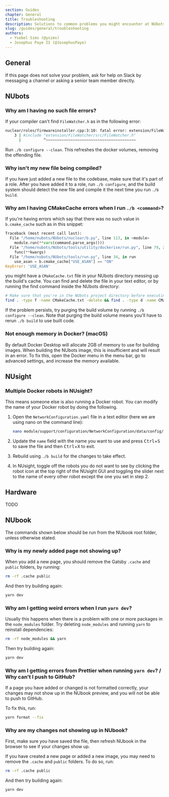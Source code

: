 ```yaml
---
section: Guides
chapter: General
title: Troubleshooting
description: Solutions to common problems you might encounter at NUbots.
slug: /guides/general/troubleshooting
authors:
  - Ysobel Sims (@ysims)
  - Josephus Paye II (@JosephusPaye)
---
```


## General

If this page does not solve your problem, ask for help on Slack by messaging a channel or asking a senior team member directly.

## NUbots

### Why am I having no such file errors?

If your compiler can't find `FileWatcher.h` as in the following error:

```bash
nuclear/roles/firmwareinstaller.cpp:3:10: fatal error: extension/FileWatcher/src/FileWatcher.h: No such file or directory
    3 | #include "extension/FileWatcher/src/FileWatcher.h"
      |          ^~~~~~~~~~~~~~~~~~~~~~~~~~~~~~~~~~~~~~~~~
```

Run `./b configure --clean`. This refreshes the docker volumes, removing the offending file.

### Why isn't my new file being compiled?

If you have just added a new file to the codebase, make sure that it's part of a role. After you have added it to a role, run `./b configure`, and the build system should detect the new file and compile it the next time you run `./b build`.

### Why am I having CMakeCache errors when I run `./b <command>`?

If you're having errors which say that there was no such value in `b.cmake_cache` such as in this snippet:

```py
Traceback (most recent call last):
  File "/home/nubots/NUbots/nuclear/b.py", line 113, in <module>
    module.run(**vars(command.parse_args()))
  File "/home/nubots/NUbots/tools/utility/dockerise/run.py", line 79, in _run
    func(**kwargs)
  File "/home/nubots/NUbots/tools/run.py", line 34, in run
    use_asan = b.cmake_cache["USE_ASAN"] == "ON"
KeyError: 'USE_ASAN'
```

you might have a `CMakeCache.txt` file in your NUbots directory messing up the build's cache.
You can find and delete the file in your text editor, or by running the find command inside the NUbots directory:

```bash
# Make sure that you're in the NUbots project directory before executing this...
find . -type f -name CMakeCache.txt -delete && find . -type d -name CMakeFiles -delete
```

If the problem persists, try purging the build volume by running `./b configure --clean`.
Note that purging the build volume means you'll have to rerun `./b build` to use built code.

### Not enough memory in Docker? (macOS)

By default Docker Desktop will allocate 2GB of memory to use for building images. When building the NUbots image, this is insufficient and will result in an error. To fix this, open the Docker menu in the menu bar, go to advanced settings, and increase the memory available.

## NUsight

### Multiple Docker robots in NUsight?

This means someone else is also running a Docker robot. You can modify the name of your Docker robot by doing the following.

1. Open the `NetworkConfiguration.yaml` file in a text editor (here we are using nano on the command line):

   ```bash
   nano module/support/configuration/NetworkConfiguration/data/config/NetworkConfiguration.yaml
   ```

2. Update the `name` field with the name you want to use and press <kbd>Ctrl</kbd>+<kbd>S</kbd> to save the file and then <kbd>Ctrl</kbd>+<kbd>X</kbd> to exit.

3. Rebuild using `./b build` for the changes to take effect.

4. In NUsight, toggle off the robots you do not want to see by clicking the robot icon at the top right of the NUsight GUI and toggling the slider next to the name of every other robot except the one you set in step 2.

## Hardware

TODO

## NUbook

<Alert type="info">
  The commands shown below should be run from the NUbook root folder, unless otherwise stated.
</Alert>

### Why is my newly added page not showing up?

When you add a new page, you should remove the Gatsby `.cache` and `public` folders, by running:

```bash
rm -rf .cache public
```

And then try building again:

```bash
yarn dev
```

### Why am I getting weird errors when I run `yarn dev`?

Usually this happens when there is a problem with one or more packages in the `node_modules` folder. Try deleting `node_modules` and running `yarn` to reinstall dependencies:

```bash
rm -rf node_modules && yarn
```

Then try building again:

```bash
yarn dev
```

### Why am I getting errors from Prettier when running `yarn dev`? / Why can't I push to GitHub?

If a page you have added or changed is not formatted correctly, your changes may not show up in the NUbook preview, and you will not be able to push to GitHub.

To fix this, run:

```bash
yarn format --fix
```

### Why are my changes not showing up in NUbook?

First, make sure you have saved the file, then refresh NUbook in the browser to see if your changes show up.

If you have created a new page or added a new image, you may need to remove the `.cache` and `public` folders. To do so, run:

```bash
rm -rf .cache public
```

And then try building again:

```bash
yarn dev
```
